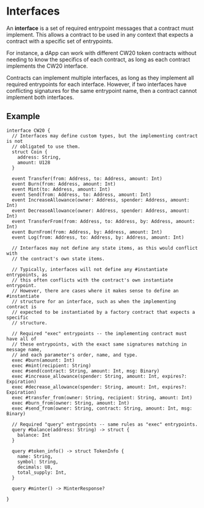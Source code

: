 # Interfaces

An **interface** is a set of required entrypoint messages that a contract must implement.
This allows a contract to be used in any context that expects a contract with a specific set of entrypoints.

For instance, a dApp can work with different CW20 token contracts without needing to know the specifics of each contract, as long as each contract implements the CW20 interface.

Contracts can implement multiple interfaces, as long as they implement all required entrypoints for each interface.
However, if two interfaces have conflicting signatures for the same entrypoint name, then a contract cannot implement both interfaces.

## Example

```cwscript
interface CW20 {
  // Interfaces may define custom types, but the implementing contract is not
  // obligated to use them.
  struct Coin {
    address: String,
    amount: U128
  }

  event Transfer(from: Address, to: Address, amount: Int)
  event Burn(from: Address, amount: Int)
  event Mint(to: Address, amount: Int)
  event Send(from: Address, to: Address, amount: Int)
  event IncreaseAllowance(owner: Address, spender: Address, amount: Int)
  event DecreaseAllowance(owner: Address, spender: Address, amount: Int)
  event TransferFrom(from: Address, to: Address, by: Address, amount: Int)
  event BurnFrom(from: Address, by: Address, amount: Int)
  event Log(from: Address, to: Address, by: Address, amount: Int)

  // Interfaces may not define any state items, as this would conflict with
  // the contract's own state items.

  // Typically, interfaces will not define any #instantiate entrypoints, as
  // this often conflicts with the contract's own instantiate entrypoint.
  // However, there are cases where it makes sense to define an #instantiate
  // structure for an interface, such as when the implementing contract is
  // expected to be instantiated by a factory contract that expects a specific
  // structure.

  // Required "exec" entrypoints -- the implementing contract must have all of
  // these entrypoints, with the exact same signatures matching in message name,
  // and each parameter's order, name, and type.
  exec #burn(amount: Int)
  exec #mint(recipient: String)
  exec #send(contract: String, amount: Int, msg: Binary)
  exec #increase_allowance(spender: String, amount: Int, expires?: Expiration)
  exec #decrease_allowance(spender: String, amount: Int, expires?: Expiration)
  exec #transfer_from(owner: String, recipient: String, amount: Int)
  exec #burn_from(owner: String, amount: Int)
  exec #send_from(owner: String, contract: String, amount: Int, msg: Binary)

  // Required "query" entrypoints -- same rules as "exec" entrypoints.
  query #balance(address: String) -> struct {
    balance: Int
  }

  query #token_info() -> struct TokenInfo {
    name: String,
    symbol: String,
    decimals: U8,
    total_supply: Int,
  }

  query #minter() -> MinterResponse?

}
```

